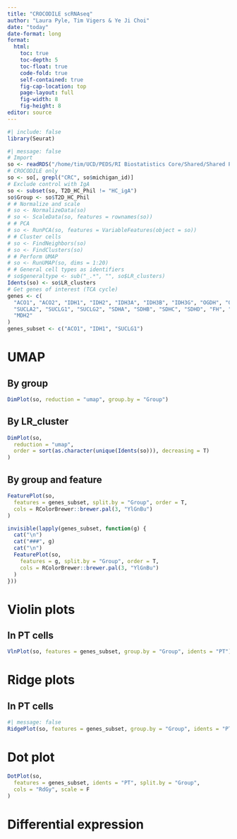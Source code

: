 ```yaml
---
title: "CROCODILE scRNAseq"
author: "Laura Pyle, Tim Vigers & Ye Ji Choi"
date: "today"
date-format: long
format:
  html:
    toc: true
    toc-depth: 5
    toc-float: true
    code-fold: true
    self-contained: true
    fig-cap-location: top
    page-layout: full
    fig-width: 8
    fig-height: 8
editor: source
---
```


```r
#| include: false
library(Seurat)
```

```r
#| message: false
# Import
so <- readRDS("/home/tim/UCD/PEDS/RI Biostatistics Core/Shared/Shared Projects/Laura/Peds Endo/Petter Bjornstad/scRNA/Data_Raw/PB_68samples_harmonyIntegration_092322_Fadhl.RDS")
# CROCODILE only
so <- so[, grepl("CRC", so$michigan_id)]
# Exclude control with IgA
so <- subset(so, T2D_HC_Phil != "HC_igA")
so$Group <- so$T2D_HC_Phil
# # Normalize and scale
# so <- NormalizeData(so)
# so <- ScaleData(so, features = rownames(so))
# # PCA
# so <- RunPCA(so, features = VariableFeatures(object = so))
# # Cluster cells
# so <- FindNeighbors(so)
# so <- FindClusters(so)
# # Perform UMAP
# so <- RunUMAP(so, dims = 1:20)
# # General cell types as identifiers
# so$generaltype <- sub("_.*", "", so$LR_clusters)
Idents(so) <- so$LR_clusters
# Get genes of interest (TCA cycle)
genes <- c(
  "ACO1", "ACO2", "IDH1", "IDH2", "IDH3A", "IDH3B", "IDH3G", "OGDH", "OGDHL",
  "SUCLA2", "SUCLG1", "SUCLG2", "SDHA", "SDHB", "SDHC", "SDHD", "FH", "MDH1",
  "MDH2"
)
genes_subset <- c("ACO1", "IDH1", "SUCLG1")
```

# UMAP

## By group

```r
DimPlot(so, reduction = "umap", group.by = "Group")
```

## By LR_cluster

```r
DimPlot(so,
  reduction = "umap",
  order = sort(as.character(unique(Idents(so))), decreasing = T)
)
```

## By group and feature

```r
FeaturePlot(so,
  features = genes_subset, split.by = "Group", order = T,
  cols = RColorBrewer::brewer.pal(3, "YlGnBu")
)
```

```r
invisible(lapply(genes_subset, function(g) {
  cat("\n")
  cat("###", g)
  cat("\n")
  FeaturePlot(so,
    features = g, split.by = "Group", order = T,
    cols = RColorBrewer::brewer.pal(3, "YlGnBu")
  )
}))
```

# Violin plots

## In PT cells

```r
VlnPlot(so, features = genes_subset, group.by = "Group", idents = "PT")
```

# Ridge plots

## In PT cells

```r
#| message: false
RidgePlot(so, features = genes_subset, group.by = "Group", idents = "PT")
```

# Dot plot

```r
DotPlot(so,
  features = genes_subset, idents = "PT", split.by = "Group",
  cols = "RdGy", scale = F
)
```

# Differential expression

```r

```
